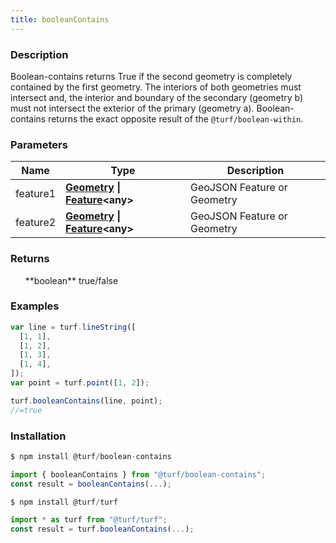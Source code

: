```yaml
---
title: booleanContains
---
```



### Description

Boolean-contains returns True if the second geometry is completely contained by the first geometry.
The interiors of both geometries must intersect and, the interior and boundary of the secondary (geometry b)
must not intersect the exterior of the primary (geometry a).
Boolean-contains returns the exact opposite result of the `@turf/boolean-within`.

### Parameters

| Name     | Type                                                                                                                                 | Description                 |
| -------- | ------------------------------------------------------------------------------------------------------------------------------------ | --------------------------- |
| feature1 | **[Geometry](https://tools.ietf.org/html/rfc7946#section-3.1) \| [Feature](https://tools.ietf.org/html/rfc7946#section-3.2)\<any\>** | GeoJSON Feature or Geometry |
| feature2 | **[Geometry](https://tools.ietf.org/html/rfc7946#section-3.1) \| [Feature](https://tools.ietf.org/html/rfc7946#section-3.2)\<any\>** | GeoJSON Feature or Geometry |

### Returns

<ul>
  **boolean** true/false

</ul>

### Examples

```javascript
var line = turf.lineString([
  [1, 1],
  [1, 2],
  [1, 3],
  [1, 4],
]);
var point = turf.point([1, 2]);

turf.booleanContains(line, point);
//=true
```

### Installation

```javascript
$ npm install @turf/boolean-contains

import { booleanContains } from "@turf/boolean-contains";
const result = booleanContains(...);
```

```javascript
$ npm install @turf/turf

import * as turf from "@turf/turf";
const result = turf.booleanContains(...);
```
